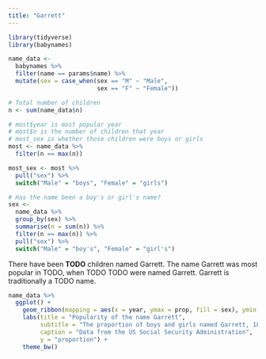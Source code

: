 ```yaml
---
title: "Garrett"
---
```


```r
library(tidyverse)
library(babynames)

name_data <- 
  babynames %>% 
  filter(name == params$name) %>% 
  mutate(sex = case_when(sex == "M" ~ "Male", 
                         sex == "F" ~ "Female"))

# Total number of children
n <- sum(name_data$n)

# most$year is most popular year
# most$n is the number of children that year
# most_sex is whether those children were boys or girls
most <- name_data %>% 
  filter(n == max(n))

most_sex <- most %>% 
  pull("sex") %>% 
  switch("Male" = "boys", "Female" = "girls")

# Has the name been a boy's or girl's name?
sex <-
  name_data %>% 
  group_by(sex) %>% 
  summarise(n = sum(n)) %>% 
  filter(n == max(n)) %>% 
  pull("sex") %>% 
  switch("Male" = "boy's", "Female" = "girl's")
```

There have been **TODO** children named Garrett. The name Garrett was most popular in TODO, when TODO TODO were named Garrett. Garrett is traditionally a TODO name.

```r
name_data %>% 
  ggplot() +
    geom_ribbon(mapping = aes(x = year, ymax = prop, fill = sex), ymin = 0, alpha = 0.5) +
    labs(title = "Popularity of the name Garrett", 
         subtitle = "The proportion of boys and girls named Garrett, 1880-2017", 
         caption = "Data from the US Social Security Administration",
         y = "proportion") +
    theme_bw()
```


